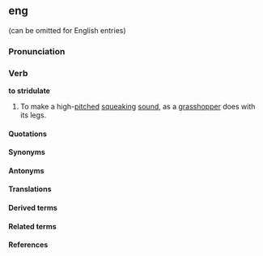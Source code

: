 ==eng== (can be omitted for English entries)
===Pronunciation===
===Verb===
'''to stridulate'''

#To make a high-[[pitched]] [[squeak]]ing [[sound]], as a [[grasshopper]] does with its legs.

====Quotations====
====Synonyms====
====Antonyms====
====Translations====
====Derived terms====
====Related terms====
====References====